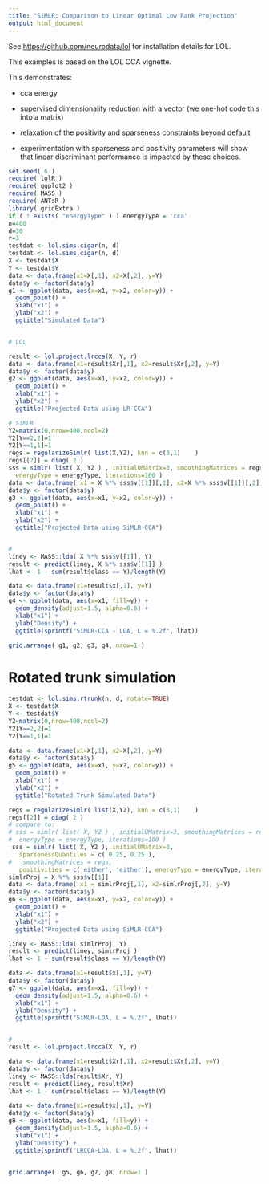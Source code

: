 ```yaml
---
title: "SiMLR: Comparison to Linear Optimal Low Rank Projection"
output: html_document
---
```



See [https://github.com/neurodata/lol](https://github.com/neurodata/lol) for
installation details for LOL.

This examples is based on the LOL CCA vignette.

This demonstrates:

* cca energy

* supervised dimensionality reduction with a vector (we one-hot code this into a matrix)

* relaxation of the positivity and sparseness constraints beyond default

* experimentation with sparseness and positivity parameters will show that linear
discriminant performance is impacted by these choices.

```r
set.seed( 6 )
require( lolR )
require( ggplot2 )
require( MASS )
require( ANTsR )
library( gridExtra )
if ( ! exists( "energyType" ) ) energyType = 'cca'
n=400
d=30
r=3
testdat <- lol.sims.cigar(n, d)
testdat <- lol.sims.cigar(n, d)
X <- testdat$X
Y <- testdat$Y
data <- data.frame(x1=X[,1], x2=X[,2], y=Y)
data$y <- factor(data$y)
g1 <- ggplot(data, aes(x=x1, y=x2, color=y)) +
  geom_point() +
  xlab("x1") +
  ylab("x2") +
  ggtitle("Simulated Data")


# LOL

result <- lol.project.lrcca(X, Y, r)
data <- data.frame(x1=result$Xr[,1], x2=result$Xr[,2], y=Y)
data$y <- factor(data$y)
g2 <- ggplot(data, aes(x=x1, y=x2, color=y)) +
  geom_point() +
  xlab("x1") +
  ylab("x2") +
  ggtitle("Projected Data using LR-CCA")

# SiMLR
Y2=matrix(0,nrow=400,ncol=2)
Y2[Y==2,2]=1
Y2[Y==1,1]=1
regs = regularizeSimlr( list(X,Y2), knn = c(3,1)    )
regs[[2]] = diag( 2 )
sss = simlr( list( X, Y2 ) , initialUMatrix=3, smoothingMatrices = regs,
  energyType = energyType, iterations=100 )
data <- data.frame( x1 = X %*% sss$v[[1]][,1], x2=X %*% sss$v[[1]][,2], y=Y)
data$y <- factor(data$y)
g3 <- ggplot(data, aes(x=x1, y=x2, color=y)) +
  geom_point() +
  xlab("x1") +
  ylab("x2") +
  ggtitle("Projected Data using SiMLR-CCA")


#
liney <- MASS::lda( X %*% sss$v[[1]], Y)
result <- predict(liney, X %*% sss$v[[1]] )
lhat <- 1 - sum(result$class == Y)/length(Y)

data <- data.frame(x1=result$x[,1], y=Y)
data$y <- factor(data$y)
g4 <- ggplot(data, aes(x=x1, fill=y)) +
  geom_density(adjust=1.5, alpha=0.6) +
  xlab("x1") +
  ylab("Density") +
  ggtitle(sprintf("SiMLR-CCA - LDA, L = %.2f", lhat))

grid.arrange( g1, g2, g3, g4, nrow=1 )

```


# Rotated trunk simulation


```r
testdat <- lol.sims.rtrunk(n, d, rotate=TRUE)
X <- testdat$X
Y <- testdat$Y
Y2=matrix(0,nrow=400,ncol=2)
Y2[Y==2,2]=1
Y2[Y==1,1]=1

data <- data.frame(x1=X[,1], x2=X[,2], y=Y)
data$y <- factor(data$y)
g5 <- ggplot(data, aes(x=x1, y=x2, color=y)) +
  geom_point() +
  xlab("x1") +
  ylab("x2") +
  ggtitle("Rotated Trunk Simulated Data")

regs = regularizeSimlr( list(X,Y2), knn = c(3,1)    )
regs[[2]] = diag( 2 )
# compare to:
# sss = simlr( list( X, Y2 ) , initialUMatrix=3, smoothingMatrices = regs,
#  energyType = energyType, iterations=100 )
 sss = simlr( list( X, Y2 ), initialUMatrix=3,
   sparsenessQuantiles = c( 0.25, 0.25 ),
#   smoothingMatrices = regs,
   positivities = c('either', 'either'), energyType = energyType, iterations=100 )
simlrProj = X %*% sss$v[[1]]
data <- data.frame( x1 = simlrProj[,1], x2=simlrProj[,2], y=Y)
data$y <- factor(data$y)
g6 <- ggplot(data, aes(x=x1, y=x2, color=y)) +
  geom_point() +
  xlab("x1") +
  ylab("x2") +
  ggtitle("Projected Data using SiMLR-CCA")

liney <- MASS::lda( simlrProj, Y)
result <- predict(liney, simlrProj )
lhat <- 1 - sum(result$class == Y)/length(Y)

data <- data.frame(x1=result$x[,1], y=Y)
data$y <- factor(data$y)
g7 <- ggplot(data, aes(x=x1, fill=y)) +
  geom_density(adjust=1.5, alpha=0.6) +
  xlab("x1") +
  ylab("Density") +
  ggtitle(sprintf("SiMLR-LDA, L = %.2f", lhat))


#
result <- lol.project.lrcca(X, Y, r)

data <- data.frame(x1=result$Xr[,1], x2=result$Xr[,2], y=Y)
data$y <- factor(data$y)
liney <- MASS::lda(result$Xr, Y)
result <- predict(liney, result$Xr)
lhat <- 1 - sum(result$class == Y)/length(Y)

data <- data.frame(x1=result$x[,1], y=Y)
data$y <- factor(data$y)
g8 <- ggplot(data, aes(x=x1, fill=y)) +
  geom_density(adjust=1.5, alpha=0.6) +
  xlab("x1") +
  ylab("Density") +
  ggtitle(sprintf("LRCCA-LDA, L = %.2f", lhat))


grid.arrange(  g5, g6, g7, g8, nrow=1 )
```
